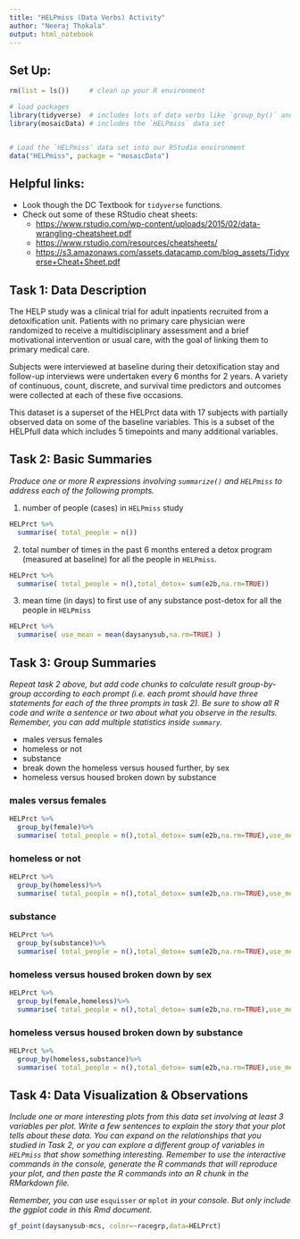 ```yaml
---
title: "HELPmiss (Data Verbs) Activity"
author: "Neeraj Thokala"
output: html_notebook
---
```



## Set Up:

```r
rm(list = ls())     # clean up your R environment

# load packages
library(tidyverse)  # includes lots of data verbs like `group_by()` and `summarise()`
library(mosaicData) # includes the `HELPmiss` data set 


# Load the `HELPmiss` data set into our RStudio environment
data("HELPmiss", package = "mosaicData")

```

## Helpful links: 

- Look though the DC Textbook for `tidyverse` functions. 
- Check out some of these RStudio cheat sheets:
  - <https://www.rstudio.com/wp-content/uploads/2015/02/data-wrangling-cheatsheet.pdf> 
  - <https://www.rstudio.com/resources/cheatsheets/>
  - <https://s3.amazonaws.com/assets.datacamp.com/blog_assets/Tidyverse+Cheat+Sheet.pdf>
  



## Task 1: Data Description

The HELP study was a clinical trial for adult inpatients recruited from a detoxification unit. Patients with no primary care physician were randomized to receive a multidisciplinary assessment and a brief motivational intervention or usual care, with the goal of linking them to primary medical care.

Subjects were interviewed at baseline during their detoxification stay and follow-up interviews were undertaken every 6 months for 2 years. A variety of continuous, count, discrete, and survival time predictors and outcomes were collected at each of these five occasions.

This dataset is a superset of the HELPrct data with 17 subjects with partially observed data on some of the baseline variables. This is a subset of the HELPfull data which includes 5 timepoints and many additional variables.



## Task 2: Basic Summaries 

*Produce one or more R expressions involving `summarize()` and `HELPmiss` to address each of the following prompts.*

1. number of people (cases) in `HELPmiss` study

```r
HELPrct %>%
  summarise( total_people = n()) 

```

2. total number of times in the past 6 months entered a detox program (measured at baseline) for all the people in `HELPmiss`. 

```r
HELPrct %>%
  summarise( total_people = n(),total_detox= sum(e2b,na.rm=TRUE)) 

```


3. mean time (in days) to first use of any substance post-detox for all the people in `HELPmiss`


```r
HELPrct %>%
  summarise( use_mean = mean(daysanysub,na.rm=TRUE) )

```



## Task 3: Group Summaries  

*Repeat task 2 above, but add code chunks to calculate result group-by-group according to each prompt (i.e. each promt should have three statements for each of the three prompts in task 2).  Be sure to show all R code and write a sentence or two about what you observe in the results. Remember, you can add multiple statistics inside `summary`.* 


- males versus females
- homeless or not
- substance
- break down the homeless versus housed further, by sex
- homeless versus housed broken down by substance

### males versus females
```r
HELPrct %>%
  group_by(female)%>%
  summarise( total_people = n(),total_detox= sum(e2b,na.rm=TRUE),use_mean = mean(daysanysub,na.rm=TRUE) ) 

```

### homeless or not
```r
HELPrct %>%
  group_by(homeless)%>%
  summarise( total_people = n(),total_detox= sum(e2b,na.rm=TRUE),use_mean = mean(daysanysub,na.rm=TRUE) )

```


### substance
```r
HELPrct %>%
  group_by(substance)%>%
  summarise( total_people = n(),total_detox= sum(e2b,na.rm=TRUE),use_mean = mean(daysanysub,na.rm=TRUE) ) 

```

### homeless versus housed broken down by sex
```r
HELPrct %>%
  group_by(female,homeless)%>%
  summarise( total_people = n(),total_detox= sum(e2b,na.rm=TRUE),use_mean = mean(daysanysub,na.rm=TRUE) ) 
```

### homeless versus housed broken down by substance
```r
HELPrct %>%
  group_by(homeless,substance)%>%
  summarise( total_people = n(),total_detox= sum(e2b,na.rm=TRUE),use_mean = mean(daysanysub,na.rm=TRUE) ) 

```



## Task 4: Data Visualization & Observations

*Include one or more interesting plots from this data set involving at least 3 variables per plot. Write a few sentences to explain the story that your plot tells about these data.  You can expand on the relationships that you studied in Task 2, or you can explore a different group of variables in `HELPmiss` that show something interesting. Remember to use the interactive commands in the console, generate the R commands that will reproduce your plot, and then paste the R commands into an R chunk in the RMarkdown file.*  

*Remember, you can use* `esquisser` *or* `mplot` *in your console. But only include the ggplot code in this Rmd document.*


```r
gf_point(daysanysub~mcs, color=~racegrp,data=HELPrct)

```



